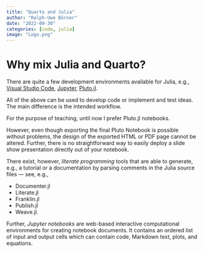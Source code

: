 ```yaml
---
title: "Quarto and Julia"
author: "Ralph-Uwe Börner"
date: "2022-09-30"
categories: [code, julia]
image: "Logo.png"
---
```


# Why mix Julia and Quarto?

There are quite a few development environments available for Julia, e.g., [Visual Studio Code](https://code.visualstudio.com), [Jupyter](https://jupyter.org), [Pluto.jl](https://github.com/fonsp/Pluto.jl).

All of the above can be used to develop code or implement and test ideas. The main difference is the intended workflow.

For the purpose of teaching, until now I prefer Pluto.jl notebooks.

However, even though exporting the final Pluto Notebook is possible without problems, the design of the exported HTML or PDF page cannot be altered. Further, there is no straightforward way to easily deploy a slide show presentation directly out of your notebook.

There exist, however, *literate programming* tools that are able to generate, e.g., a tutorial or a documentation by parsing comments in the Julia source files --- see, e.g.,

-   Documenter.jl
-   Literate.jl
-   Franklin.jl
-   Publish.jl
-   Weave.jl.

Further, *Jupyter notebooks* are web-based interactive computational environments for creating notebook documents. It contains an ordered list of input and output cells which can contain code, Markdown text, plots, and equations.
